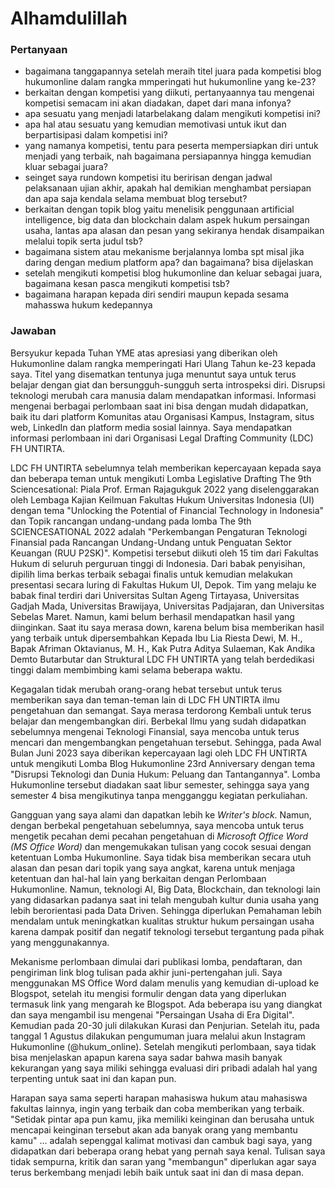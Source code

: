 # Alhamdulillah

### Pertanyaan

- bagaimana tanggapannya setelah meraih titel juara pada kompetisi blog hukumonline dalam rangka mmperingati hut hukumonline yang ke-23?
- berkaitan dengan kompetisi yang diikuti, pertanyaannya tau mengenai kompetisi semacam ini akan diadakan, dapet dari mana infonya?
- apa sesuatu yang menjadi latarbelakang dalam mengikuti kompetisi ini?
- apa hal atau sesuatu yang kemudian memotivasi untuk ikut dan berpartisipasi dalam kompetisi ini?
- yang namanya kompetisi, tentu para peserta mempersiapkan diri untuk menjadi yang terbaik, nah bagaimana persiapannya hingga kemudian kluar sebagai juara?
- seinget saya rundown kompetisi itu beririsan dengan jadwal pelaksanaan ujian akhir, apakah hal demikian menghambat persiapan dan apa saja kendala selama membuat blog tersebut?
- berkaitan dengan topik blog yaitu menelisik penggunaan artificial intelligence, big data dan blockchain dalam aspek hukum persaingan usaha, lantas apa alasan dan pesan yang sekiranya hendak disampaikan melalui topik serta judul tsb?
- bagaimana sistem atau mekanisme berjalannya lomba spt misal jika daring dengan medium platform apa? dan bagaimana? bisa dijelaskan
- setelah mengikuti kompetisi blog hukumonline dan keluar sebagai juara, bagaimana kesan pasca mengikuti kompetisi tsb?
- bagaimana harapan kepada diri sendiri maupun kepada sesama mahasswa hukum kedepannya

### Jawaban

Bersyukur kepada Tuhan YME atas apresiasi yang diberikan oleh Hukumonline dalam rangka memperingati Hari Ulang Tahun ke-23 kepada saya. Titel yang disematkan tentunya juga menuntut saya untuk terus belajar dengan giat dan bersungguh-sungguh serta introspeksi diri. Disrupsi teknologi merubah cara manusia dalam mendapatkan informasi. Informasi mengenai berbagai perlombaan saat ini bisa dengan mudah didapatkan, baik itu dari platform Komunitas atau Organisasi Kampus, Instagram, situs web, LinkedIn dan platform media sosial lainnya. Saya mendapatkan informasi perlombaan ini dari Organisasi Legal Drafting Community (LDC) FH UNTIRTA.

LDC FH UNTIRTA sebelumnya telah memberikan kepercayaan kepada saya dan beberapa teman untuk mengikuti Lomba Legislative Drafting The 9th Sciencesational: Piala Prof. Erman Rajagukguk 2022 yang diselenggarakan oleh Lembaga Kajian Keilmuan Fakultas Hukum Universitas Indonesia (UI) dengan tema "Unlocking the Potential of Financial Technology in Indonesia" dan Topik rancangan undang-undang pada lomba The 9th SCIENCESATIONAL 2022 adalah "Perkembangan Pengaturan Teknologi Finansial pada Rancangan Undang-Undang untuk Penguatan Sektor Keuangan (RUU P2SK)". Kompetisi tersebut diikuti oleh 15 tim dari Fakultas Hukum di seluruh perguruan tinggi di Indonesia. Dari babak penyisihan, dipilih lima berkas terbaik sebagai finalis untuk kemudian melakukan presentasi secara luring di Fakultas Hukum UI, Depok. Tim yang melaju ke babak final terdiri dari Universitas Sultan Ageng Tirtayasa, Universitas Gadjah Mada, Universitas Brawijaya, Universitas Padjajaran, dan Universitas Sebelas Maret. Namun, kami belum berhasil mendapatkan hasil yang diinginkan. Saat itu saya merasa down, karena belum bisa memberikan hasil yang terbaik untuk dipersembahkan Kepada Ibu Lia Riesta Dewi, M. H., Bapak Afriman Oktavianus, M. H., Kak Putra Aditya Sulaeman, Kak Andika Demto Butarbutar dan Struktural LDC FH UNTIRTA yang telah berdedikasi tinggi dalam membimbing kami selama beberapa waktu.

Kegagalan tidak merubah orang-orang hebat tersebut untuk terus memberikan saya dan teman-teman lain di LDC FH UNTIRTA ilmu pengetahuan dan semangat. Saya merasa terdorong Kembali untuk terus belajar dan mengembangkan diri. Berbekal Ilmu yang sudah didapatkan sebelumnya mengenai Teknologi Finansial, saya mencoba untuk terus mencari dan mengembangkan pengetahuan tersebut. Sehingga, pada Awal Bulan Juni 2023 saya diberikan kepercayaan lagi oleh LDC FH UNTIRTA untuk mengikuti Lomba Blog Hukumonline 23rd Anniversary dengan tema "Disrupsi Teknologi dan Dunia Hukum: Peluang dan Tantangannya". Lomba Hukumonline tersebut diadakan saat libur semester, sehingga saya yang semester 4 bisa mengikutinya tanpa mengganggu kegiatan perkuliahan.

Gangguan yang saya alami dan dapatkan lebih ke _Writer's block_. Namun, dengan berbekal pengetahuan sebelumnya, saya mencoba untuk terus mengetik pecahan demi pecahan pengetahuan di _Microsoft Office Word (MS Office Word)_ dan mengemukakan tulisan yang cocok sesuai dengan ketentuan Lomba Hukumonline. Saya tidak bisa memberikan secara utuh alasan dan pesan dari topik yang saya angkat, karena untuk menjaga ketentuan dan hal-hal lain yang berkaitan dengan Perlombaan Hukumonline. Namun, teknologi AI, Big Data, Blockchain, dan teknologi lain yang didasarkan padanya saat ini telah mengubah kultur dunia usaha yang lebih berorientasi pada Data Driven. Sehingga diperlukan Pemahaman lebih mendalam untuk meningkatkan kualitas struktur hukum persaingan usaha karena dampak positif dan negatif teknologi tersebut tergantung pada pihak yang menggunakannya.

Mekanisme perlombaan dimulai dari publikasi lomba, pendaftaran, dan pengiriman link blog tulisan pada akhir juni-pertengahan juli. Saya menggunakan MS Office Word dalam menulis yang kemudian di-upload ke Blogspot, setelah itu mengisi formulir dengan data yang diperlukan termasuk link yang mengarah ke Blogspot. Ada beberapa isu yang diangkat dan saya mengambil isu mengenai "Persaingan Usaha di Era Digital". Kemudian pada 20-30 juli dilakukan Kurasi dan Penjurian. Setelah itu, pada tanggal 1 Agustus dilakukan pengumuman juara melalui akun Instagram Hukumonline (@hukum_online). Setelah mengikuti perlombaan, saya tidak bisa menjelaskan apapun karena saya sadar bahwa masih banyak kekurangan yang saya miliki sehingga evaluasi diri pribadi adalah hal yang terpenting untuk saat ini dan kapan pun.

Harapan saya sama seperti harapan mahasiswa hukum atau mahasiswa fakultas lainnya, ingin yang terbaik dan coba memberikan yang terbaik. "Setidak pintar apa pun kamu, jika memiliki keinginan dan berusaha untuk mencapai keinginan tersebut akan ada banyak orang yang membantu kamu" … adalah sepenggal kalimat motivasi dan cambuk bagi saya, yang didapatkan dari beberapa orang hebat yang pernah saya kenal. Tulisan saya tidak sempurna, kritik dan saran yang "membangun" diperlukan agar saya terus berkembang menjadi lebih baik untuk saat ini dan di masa depan.
